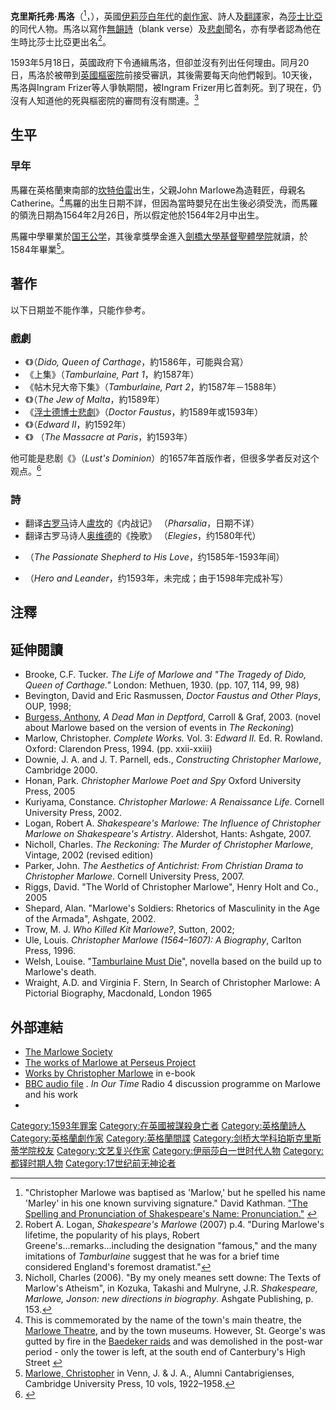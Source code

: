 {{noteTA
|1=zh:馬洛; zh-hans:马洛; zh-hant:馬羅;}}
{{Infobox writer <!-- for more information see [[:Template:Infobox_Writer/doc|:Template:Infobox Writer/doc]] -->
| name          = 克里斯托弗·馬洛<br /><small>Christopher Marlowe</small>
| image         = Marlowe-Portrait-1585.jpg
| caption       = 於[[劍橋大學基督聖體學院|劍橋大學基督聖體學院]]的一幅畫，繪者不詳，畫中人相信是馬洛
| birth_date    = 1564年2月26日[[領洗|領洗]]
| birth_place   = [[英格蘭|英格蘭]][[坎特伯雷|坎特伯雷]]
| death_date    = {{death date and age|1593|5|30|1564|2|26|df=y}}
| death_place   = [[英格蘭|英格蘭]][[德普特福德|德普特福德]]
| alma_mater    = [[劍橋大學|劍橋大學]][[劍橋大學基督聖體學院|基督聖體學院]]
| occupation    = 劇作家、詩人
| nationality   = 英格蘭
| period        = 約1586年–93年
| movement      = {{tsl|en|English Renaissance theatre|英格蘭文藝復興戲劇}}
| notable_works = [[Dido,_Queen_of_Carthage|Dido, Queen of Carthage]]
| influenced    = [[威廉·莎士比亞|威廉·莎士比亞]]
| signature     = Christopher Marlowe Signature.svg 
}}
'''克里斯托弗·馬洛'''（{{lang-en|Christopher Marlowe}}<ref>"Christopher Marlowe was baptised as 'Marlow,' but he spelled his name 'Marley' in his one known surviving signature." David Kathman. [http://shakespeareauthorship.com/name1.html#3 "The Spelling and Pronunciation of Shakespeare's Name: Pronunciation."] {{Wayback|url=http://shakespeareauthorship.com/name1.html#3 |date=20190513214247 }}</ref>，{{bd|1564年||1593年|5月30日|catIdx=Marlowe}}），英國[[伊丽莎白一世_(英格兰)|伊莉莎白年代]]的[[劇作家|劇作家]]、詩人及[[翻譯|翻譯]]家，為[[莎士比亞|莎士比亞]]的同代人物。馬洛以寫作[[無韻詩|無韻詩]]（blank verse）及[[悲劇|悲劇]]聞名，亦有學者認為他在生時比莎士比亞更出名<ref>Robert A. Logan, ''Shakespeare's Marlowe'' (2007) p.4. "During Marlowe's lifetime, the popularity of his plays, Robert Greene's...remarks...including the designation "famous," and the many imitations of ''Tamburlaine'' suggest that he was for a brief time considered England's foremost dramatist."</ref>。

1593年5月18日，英國政府下令通緝馬洛，但卻並沒有列出任何理由。同月20日，馬洛於被帶到[[英國樞密院|英國樞密院]]前接受審訊，其後需要每天向他們報到。10天後，馬洛與Ingram Frizer等人爭執期間，被Ingram Frizer用匕首刺死。到了現在，仍沒有人知道他的死與樞密院的審問有沒有關連。<ref>Nicholl, Charles (2006). "By my onely meanes sett downe: The Texts of Marlow's Atheism", in Kozuka, Takashi and Mulryne, J.R. ''Shakespeare, Marlowe, Jonson: new directions in biography''. Ashgate Publishing, p. 153.</ref>

==生平==
===早年===
馬羅在英格蘭東南部的[[坎特伯雷|坎特伯雷]]出生，父親John Marlowe為造鞋匠，母親名Catherine。<ref>This is commemorated by the name of the town's main theatre, the [[Marlowe_Theatre|Marlowe Theatre]], and by the town museums. However, St. George's was gutted by fire in the [[Baedeker_raids|Baedeker raids]] and was demolished in the post-war period - only the tower is left, at the south end of Canterbury's High Street {{cite web |url=http://www.digiserve.com/peter/cant-sgm1.htm |title=存档副本 |accessdate=2010-12-19 |deadurl=yes |archiveurl=https://web.archive.org/web/20061019111934/http://www.digiserve.com/peter/cant-sgm1.htm |archivedate=2006-10-19 }}</ref>馬羅的出生日期不詳，但因為當時嬰兒在出生後必須受洗，而馬羅的領洗日期為1564年2月26日，所以假定他於1564年2月中出生。

馬羅中學畢業於[[国王公学|国王公学]]，其後拿獎學金進入[[劍橋大學|劍橋大學]][[劍橋大學基督聖體學院|基督聖體學院]]就讀，於1584年畢業<ref>[http://venn.lib.cam.ac.uk/cgi-bin/search.pl?sur=&suro=c&fir=&firo=c&cit=&cito=c&c=all&tex=MRLW580C&sye=&eye=&col=all&maxcount=50 Marlowe, Christopher] {{Wayback|url=http://venn.lib.cam.ac.uk/cgi-bin/search.pl?sur=&suro=c&fir=&firo=c&cit=&cito=c&c=all&tex=MRLW580C&sye=&eye=&col=all&maxcount=50 |date=20121013081657 }} in Venn, J. & J. A., Alumni Cantabrigienses, Cambridge University Press, 10 vols, 1922–1958.</ref>。

==著作==
以下日期並不能作準，只能作參考。

===戲劇===
*《{{tsl|en|Dido, Queen of Carthage (play)|迦太基女王狄多}}》（''Dido, Queen of Carthage''，約1586年，可能與{{tsl|en|Thomas Nashe|托马斯·纳什}}合寫）
*《{{tsl|en|Tamburlaine (play)|帖木兒大帝}}上集》（''Tamburlaine, Part 1''，約1587年）
*《帖木兒大帝下集》（''Tamburlaine, Part 2''，約1587年－1588年）
*《{{tsl|en|The Jew of Malta|馬爾他的猶太人}}》（''The Jew of Malta''，約1589年）
*《[[浮士德博士悲劇|浮士德博士悲劇]]》（''Doctor Faustus''，約1589年或1593年）
*《{{tsl|en|Edward II (play)|愛德華二世 (戲劇)|愛德華二世}}》（''Edward II''，約1592年）
*《{{tsl|en|The Massacre at Paris|巴黎大屠杀}}》 （''The Massacre at Paris''，約1593年）

他可能是悲剧《{{tsl|en|Lust's Dominion|欲念的支配}}》（''Lust's Dominion''）的1657年首版作者，但很多学者反对这个观点。<ref>{{cite book |editor1=Logan, Terence P|editor2= Denzell S. Smith |title=The Predecessors of Shakespeare: A Survey and Bibliography of Recent Studies in English Renaissance Drama |url=https://archive.org/details/predecessorsofsh0000loga|date=1973 |publisher=University of Nebraska Press |location=Lincoln, NE}}</ref>

===詩===
* 翻译[[古罗马|古罗马]]诗人[[盧坎|盧坎]]的《内战记》 （''Pharsalia''，日期不详）
* 翻译古罗马诗人[[奥维德|奥维德]]的《挽歌》 （''Elegies''，约1580年代）
* {{tsl|en|The Passionate Shepherd to His Love|激情的牧羊人致心爱的姑娘}}（''The Passionate Shepherd to His Love''，约1585年-1593年间）
* {{tsl|en|Hero and Leander (poem)|海洛和利安得}}（''Hero and Leander''，约1593年，未完成；由{{tsl|en|George Chapman|乔治·查普曼}}于1598年完成补写）

==注釋==
{{reflist}}

==延伸閱讀==
{{refbegin|2}}
*Brooke, C.F. Tucker. ''The Life of Marlowe and "The Tragedy of Dido, Queen of Carthage."'' London: Methuen, 1930. (pp. 107, 114, 99, 98)
*Bevington, David and Eric Rasmussen, ''Doctor Faustus and Other Plays'', OUP, 1998; {{ISBN|0-19-283445-2}}
*[[Anthony_Burgess|Burgess, Anthony]], ''A Dead Man in Deptford'', Carroll & Graf, 2003. (novel about Marlowe based on the version of events in ''The Reckoning'') {{ISBN|0-7867-1152-3}}
*Marlow, Christopher. ''Complete Works.'' Vol. 3: ''Edward II.'' Ed. R. Rowland. Oxford: Clarendon Press, 1994. (pp. xxii-xxiii)
*Downie, J. A. and J. T. Parnell, eds., ''Constructing Christopher Marlowe'', Cambridge 2000. {{ISBN|0-521-57255-X}}
*Honan, Park. ''Christopher Marlowe Poet and Spy''  Oxford University Press, 2005 {{ISBN|0-19-818695-9}}
*Kuriyama, Constance. ''Christopher Marlowe: A Renaissance Life''. Cornell University Press, 2002. {{ISBN|0-8014-3978-7}}
*Logan, Robert A. ''Shakespeare's Marlowe: The Influence of Christopher Marlowe on Shakespeare's Artistry''. Aldershot, Hants: Ashgate, 2007. {{ISBN|978-0-7546-5763-7}}
*Nicholl, Charles. ''The Reckoning: The Murder of Christopher Marlowe'', Vintage, 2002 (revised edition) {{ISBN|0-09-943747-3}}
*Parker, John. ''The Aesthetics of Antichrist: From Christian Drama to Christopher Marlowe''.  Cornell University Press, 2007. {{ISBN|978-0-8014-4519-4}}
*Riggs, David. "The World of Christopher Marlowe", Henry Holt and Co., 2005 {{ISBN|0-8050-8036-8}}
*Shepard, Alan. "Marlowe's Soldiers: Rhetorics of Masculinity in the Age of the Armada", Ashgate, 2002. {{ISBN|0-7546-0229-X}}
*Trow, M. J. ''Who Killed Kit Marlowe?'', Sutton, 2002; {{ISBN|0-7509-2963-4}}
*Ule, Louis. ''Christopher Marlowe (1564–1607): A Biography'', Carlton Press, 1996. {{ISBN|0-8062-5028-3}}
*Welsh, Louise. "[[Tamburlaine_Must_Die|Tamburlaine Must Die]]", novella based on the build up to Marlowe's death.
*Wraight, A.D. and Virginia F. Stern, In Search of Christopher Marlowe: A Pictorial Biography, Macdonald, London 1965
{{refend}}

==外部連結==
{{Commons category|Christopher Marlowe}}
{{wikiquote|Christopher Marlowe}}
{{Wikisource author|Christopher Marlowe}}
* [http://www.marlowe-society.org The Marlowe Society] {{Wayback|url=http://www.marlowe-society.org/ |date=20201109035456 }}
* [http://www.perseus.tufts.edu/Texts/Marlowe.html The works of Marlowe at Perseus Project] {{Wayback|url=http://www.perseus.tufts.edu/Texts/Marlowe.html |date=20080223123524 }}
* [https://web.archive.org/web/20070312012021/http://www.classicistranieri.com/english/indexes/authm.htm Works by Christopher Marlowe] in e-book
* [http://www.bbc.co.uk/programmes/p003k9d6 BBC audio file] {{Wayback|url=http://www.bbc.co.uk/programmes/p003k9d6 |date=20201124100430 }}. ''In Our Time'' Radio 4 discussion programme on Marlowe and his work
* {{worldcat id|lccn-n78-88955}}

<!---{{Bardauthor}}--->

{{Authority control}}
{{DEFAULTSORT:Marlowe, Christopher}}
[[Category:1593年罪案|Category:1593年罪案]]
[[Category:在英國被謀殺身亡者|Category:在英國被謀殺身亡者]]
[[Category:英格蘭詩人|Category:英格蘭詩人]]
[[Category:英格蘭劇作家|Category:英格蘭劇作家]]
[[Category:英格蘭間諜|Category:英格蘭間諜]]
[[Category:剑桥大学科珀斯克里斯蒂学院校友|Category:剑桥大学科珀斯克里斯蒂学院校友]]
[[Category:文艺复兴作家|Category:文艺复兴作家]]
[[Category:伊丽莎白一世时代人物|Category:伊丽莎白一世时代人物]]
[[Category:都铎时期人物|Category:都铎时期人物]]
[[Category:17世纪前无神论者|Category:17世纪前无神论者]]
<!---[[Category:Deaths_by_stabbing|Category:Deaths by stabbing]]
[[Category:Shakespearean_authorship|Category:Shakespearean authorship]]
[[Category:Murdered_writers|Category:Murdered writers]]
[[Category:Old_King's_Scholars|Category:Old King's Scholars]]
[[Category:People_from_Canterbury|Category:People from Canterbury]]
[[Category:People_murdered_in_England|Category:People murdered in England]]--->